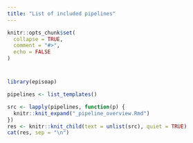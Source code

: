 ```yaml
---
title: "List of included pipelines"
---
```


```r
knitr::opts_chunk$set(
  collapse = TRUE,
  comment = "#>",
  echo = FALSE
)
```

# {.tabset}

```r
library(episoap)
```

```r
pipelines <- list_templates()
```

```r
src <- lapply(pipelines, function(p) {
  knitr::knit_expand("_pipeline_overview.Rmd")
})
res <- knitr::knit_child(text = unlist(src), quiet = TRUE)
cat(res, sep = "\n")
```
